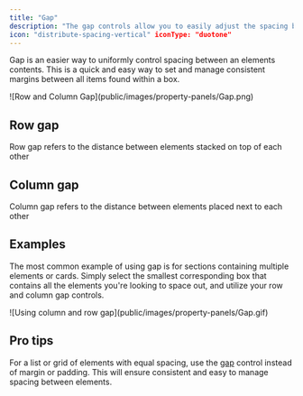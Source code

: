 ```yaml
---
title: "Gap"
description: "The gap controls allow you to easily adjust the spacing between elements within a box."
icon: "distribute-spacing-vertical" iconType: "duotone"
---
```


Gap is an easier way to uniformly control spacing between an elements contents. This is a quick and easy way to set and manage consistent margins between all items found within a box.

<Frame>![Row and Column Gap](public/images/property-panels/Gap.png)</Frame>

## Row gap

Row gap refers to the distance between elements stacked on top of each other

## Column gap

Column gap refers to the distance between elements placed next to each other

## Examples

The most common example of using gap is for sections containing multiple elements or cards. Simply select the smallest corresponding box that contains all the elements you're looking to space out, and utilize your row and column gap controls.

<Frame>
  ![Using column and row gap](public/images/property-panels/Gap.gif)
</Frame>

## Pro tips

For a list or grid of elements with equal spacing, use the [gap](/product/component/property-controls/gap) control instead of margin or padding. This will ensure consistent and easy to manage spacing between elements.
